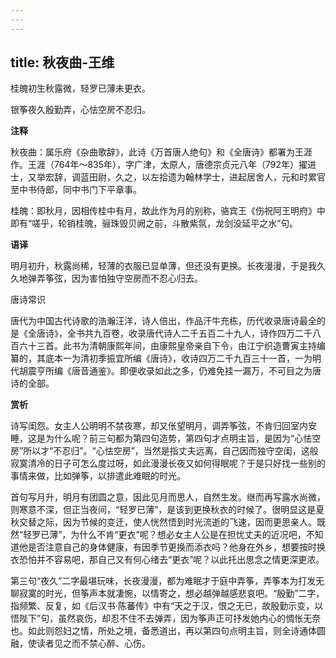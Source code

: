 ```yaml
---
---
---
```

title: 秋夜曲-王维
---

桂魄初生秋露微，轻罗已薄未更衣。

银筝夜久殷勤弄，心怯空房不忍归。

**注释**

秋夜曲：属乐府《杂曲歌辞》，此诗《万首唐人绝句》和《全唐诗》都署为王涯作。王涯（764年～835年），字广津，太原人，唐德宗贞元八年（792年）擢进士，又举宏辞，调蓝田尉，久之，以左拾遗为翰林学士，进起居舍人，元和时累官至中书侍郎，同中书门下平章事。

桂魄：即秋月，因相传桂中有月，故此作为月的别称，骆宾王《伤祝阿王明府》中即有“嗟乎，轮销桂魄，骊珠毁贝阙之前，斗散紫氛，龙剑没延平之水”句。

**语译**

明月初升，秋露尚稀，轻薄的衣服已显单薄，但还没有更换。长夜漫漫，于是我久久地弹弄筝弦，因为害怕独守空房而不忍心归去。

唐诗常识

唐代为中国古代诗歌的浩瀚汪洋，诗人倍出，作品汗牛充栋，历代收录唐诗最全的是《全唐诗》，全书共九百卷，收录唐代诗人二千五百二十九人，诗作四万二千八百六十三首。此书为清朝康熙年间，由康熙皇帝亲自下令，由江宁织造曹寅主持编纂的，其底本一为清初季振宜所编《唐诗》，收诗四万二千九百三十一首，一为明代胡震亨所编《唐音通鉴》。即便收录如此之多，仍难免挂一漏万，不可目之为唐诗的全部。

**赏析**

诗写闺怨。女主人公明明不禁夜寒，却又伥望明月，调弄筝弦，不肯归回室内安睡，这是为什么呢？前三句都为第四句造势，第四句才点明主旨，是因为“心怯空房”所以才“不忍归”。“心怯空房”，当然是指丈夫远离，自己因而独守空闺，这般寂寞清冷的日子可怎么度过呀，如此漫漫长夜又如何得眠呢？于是只好找一些别的事情来做，比如弹筝，以排遣此难眠的时光。

首句写月升，明月有团圆之意，因此见月而思人，自然生发。继而再写露水尚微，则寒意不深，但正当夜间，“轻罗已薄”，是该到更换秋衣的时候了。很明显这是夏秋交替之际，因为节候的变迁，使人恍然悟到时光流逝的飞速，因而更思亲人。既然“轻罗已薄”，为什么不肯“更衣”呢？想必女主人公是在担忧丈夫的近况吧，不知道他是否注意自己的身体健康，有因季节更换而添衣吗？他身在外乡，想要按时换衣恐怕并不容易吧，那自己又有何心绪去“更衣”呢？以此托出思念之情更深更浓。

第三句“夜久”二字最堪玩味，长夜漫漫，都为难眠才于庭中弄筝，弄筝本为打发无聊寂寞的时光，但筝声本就凄惋，以情寄之，想必越弹越感悲哀吧。“殷勤”二字，指频繁、反复，如《后汉书·陈蕃传》中有“天之于汉，恨之无已，故殷勤示变，以悟陛下”句，虽然哀伤，却忍不住不去弹弄，因为筝声正可抒发她内心的惆怅无奈也。如此则怨妇之情，所处之境，备悉道出，再以第四句点明主旨，则全诗通体圆融，使读者见之而不禁心醉、心伤。